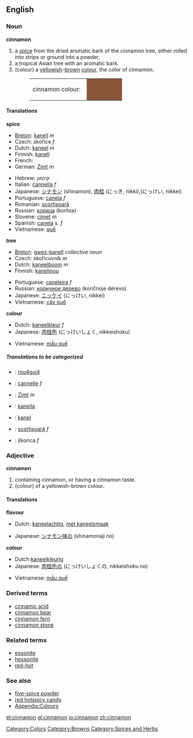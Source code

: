 {{wikipedia}}
==English==

===Noun===
'''cinnamon'''
#a [[spice]] from the dried aromatic bark of the cinnamon tree, either rolled into strips or ground into a powder.
#a tropical Asian tree with an aromatic bark.
#(colour) a [[yellow]]ish-[[brown]] [[color|colour]], the color of cinnamon.
#:<table><tr><td>cinnamon colour: &nbsp;</td><td bgcolor="#8A563A" width="80">&nbsp; </td></tr></table>

====Translations====
'''spice'''
{{top}}
*[[Breton]]: [[kanell]] ''m''
*Czech:  skořice  ''f'' 
*Dutch: [[kaneel]] ''m'' 
*Finnish: [[kaneli]]
*French: {{t|fr|canelle|}}
*German: [[Zimt]] ''m''
{{mid}}
*Hebrew: קינמון
*Italian: [[cannella]] ''f''
*Japanese: [[シナモン]] (shinamon), [[肉桂]] (にっき, nikki),(にっけい, nikkei)
*Portuguese: [[canela]] ''f''
*Romanian: [[scorţişoară]]
*Russian: [[корица]] (korítsa) {{f}}
*Slovene: [[cimet]] ''m''
*Spanish: [[canela]] s. ''f''
*Vietnamese: [[quế]] 
{{bottom}}

'''tree'''
{{top}}
*[[Breton]]: [[gwez-kanell]] ''collective noun''
*Czech:  skořicovník  ''m'' 
*Dutch: [[kaneelboom]] ''m''
*Finnish: [[kanelipuu]] 
{{mid}}
*Portuguese: [[caneleira]] ''f''
*Russian: [[коричное дерево]] (koríčnoje dérevo) {{n}}
*Japanese: [[ニッケイ]] (にっけい, nikkei)
*Vietnamese: [[cây quế]] 
{{bottom}}

'''colour'''
{{top}}
*Dutch: [[kaneelkleur]] ''f'' 
*Japanese: [[肉桂色]] (にっけいしょく, nikkeishoku)
{{mid}}
*Vietnamese: [[mầu quế]] 
{{bottom}}

=====Translations to be categorized=====
{{checktrans}}
<!--Remove this section once all of the translations below have been moved into the tables above.-->
*{{ttbc|Chinese}}: [[rou4gui4]]
*{{ttbc|French}}: [[cannelle]] ''f''
*{{ttbc|German}}: [[Zimt]] ''m''
*{{ttbc|Greek}}: [[kanella]]
*{{ttbc|Norwegian}}: [[kanel]]
*{{ttbc|Romanian}}: [[scorţişoară]] ''f''
*{{ttbc|Slovak}}:  škorica  ''f''

===Adjective===
'''cinnamon'''
#containing cinnamon, or having a cinnamon taste.
#(colour) of a yellowish-brown colour.

====Translations====
'''flavour'''
{{top}}
*Dutch: [[kaneelachtig]], [[met kaneelsmaak]]
{{mid}}
*Japanese: [[シナモン味]]の (shinamonaji no)
{{bottom}}


'''colour'''
{{top}}
*Dutch:[[kaneelkleurig]]
*Japanese: [[肉桂色]]の (にっけいしょくの, nikkeishoku no)
{{mid}}
*Vietnamese: [[mầu quế]]
{{bottom}}

===Derived terms===
*[[cinnamic acid]]
*[[cinnamon bear]]
*[[cinnamon fern]]
*[[cinnamon stone]]

===Related terms===
*[[essonite]]
*[[hessonite]]
*[[red-hot]]

===See also===
*[[five-spice powder]]
*[[red hotspicy candy]]
*[[Wiktionary_Appendix:Colours|Appendix:Colours]]

[[Category:Colors]]
[[Category:Browns]]
[[Category:Spices and Herbs]]

[[et:cinnamon]]
[[gl:cinnamon]]
[[io:cinnamon]]
[[zh:cinnamon]]